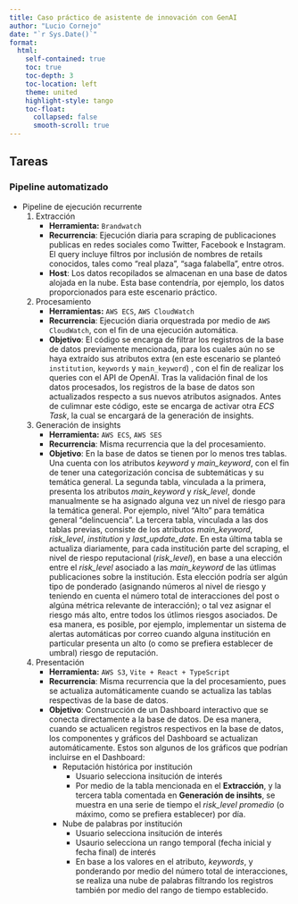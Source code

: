 ```yaml
---
title: Caso práctico de asistente de innovación con GenAI
author: "Lucio Cornejo"
date: "`r Sys.Date()`"
format: 
  html:
    self-contained: true
    toc: true
    toc-depth: 3
    toc-location: left
    theme: united
    highlight-style: tango
    toc-float: 
      collapsed: false
      smooth-scroll: true
---
```


## Tareas

### Pipeline automatizado

- Pipeline de ejecución recurrente
    1. Extracción
        - **Herramienta:** `Brandwatch`
        - **Recurrencia**: Ejecución diaria para scraping de publicaciones
        publicas en redes sociales como Twitter, Facebook e Instagram.
        El query incluye filtros por inclusión de nombres de retails conocidos, 
        tales como "real plaza", "saga falabella", entre otros.
        - **Host**: Los datos recopilados se almacenan en una base de datos alojada
        en la nube. Esta base contendría, por ejemplo, los datos proporcionados para 
        este escenario práctico.

    1. Procesamiento
        - **Herramientas:** `AWS ECS`, `AWS CloudWatch`
        - **Recurrencia**: Ejecución diaria orquestrada por medio de `AWS CloudWatch`, con el fin de una ejecución automática.
        - **Objetivo**: El código se encarga de filtrar los registros de la base de datos previamente mencionada, para los cuales aún no se haya extraído sus atributos extra 
        (en este escenario se planteó `institution`, `keywords` y `main_keyword`)
        , con el fin de realizar los queries con el API de OpenAI.
        Tras la validación final de los datos procesados, los registros de la base
        de datos son actualizados respecto a sus nuevos atributos asignados.
        Antes de culimnar este código, este se encarga de activar otra *ECS Task*,
        la cual se encargará de la generación de insights.
  

    1. Generación de insights
        - **Herramienta:** `AWS ECS`, `AWS SES`
        - **Recurrencia**: Misma recurrencia que la del procesamiento.
        - **Objetivo**: En la base de datos se tienen por lo menos tres tablas.
        Una cuenta con los atributos *keyword* y *main_keyword*, con el fin de tener
        una categorización concisa de subtemáticas y su temática general.
        La segunda tabla, vinculada a la primera, presenta los atributos 
        *main_keyword* y *risk_level*, donde manualmente se ha asignado alguna vez
        un nivel de riesgo para la temática general. 
        Por ejemplo, nivel "Alto" para temática general "delincuencia".
        La tercera tabla, vinculada a las dos tablas previas, consiste de los
        atributos *main_keyword*, *risk_level*, *institution* y *last_update_date*.
        En esta última tabla se actualiza diariamente, 
        para cada institución parte del scraping, 
        el nivel de riespo reputacional (*risk_level*),
        en base a una elección entre el *risk_level* asociado 
        a las *main_keyword* de las útlimas publicaciones sobre la institución.
        Esta elección podría ser algún tipo de ponderado (asignando números al
        nivel de riesgo y teniendo en cuenta el número total de interacciones del post o algúna métrica relevante de interacción); o tal vez asignar el 
        riesgo más alto, entre todos los útlimos riesgos asociados.
        De esa manera, es posible, por ejemplo, implementar un sistema de 
        alertas automáticas por correo cuando alguna institución en particular
        presenta un alto (o como se prefiera establecer de umbral) 
        riesgo de reputación.

    1. Presentación
        - **Herramienta:** `AWS S3`, `Vite + React + TypeScript`
        - **Recurrencia**: Misma recurrencia que la del procesamiento, pues
        se actualiza automáticamente cuando se actualiza las tablas respectivas
        de la base de datos.
        - **Objetivo**: Construcción de un Dashboard interactivo que se conecta directamente
        a la base de datos. De esa manera, cuando se actualicen registros respectivos
        en la base de datos, los componentes y gráficos del Dashboard se actualizan automáticamente.
        Estos son algunos de los gráficos que podrían incluirse en el Dashboard:
            - Reputación histórica por institución
                - Usuario selecciona insitución de interés
                - Por medio de la tabla mencionada en el **Extracción**, y la tercera tabla 
                comentada en **Generación de insihts**, se muestra en una serie de tiempo
                el *risk_level* *promedio* (o máximo, como se prefiera establecer) por día.

            
            - Nube de palabras por institución
                - Usuario selecciona insitución de interés
                - Usaurio selecciona un rango temporal (fecha inicial y fecha final) de interés
                - En base a los valores en el atributo, *keywords*, y ponderando por medio
                del número total de interacciones, se realiza una nube de palabras filtrando
                los registros también por medio del rango de tiempo establecido.
